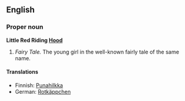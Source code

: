 ==English==
===Proper noun===
'''Little Red Riding [[Hood]]'''
# ''Fairy Tale.'' The young girl in the well-known fairly tale of the same name.

====Translations====
*Finnish: [[Punahilkka]]
*German: [[Rotkäppchen]]